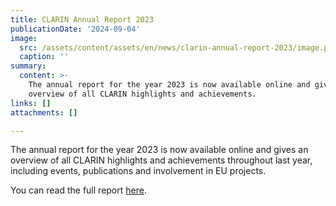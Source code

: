 ```yaml
---
title: CLARIN Annual Report 2023
publicationDate: '2024-09-04'
image:
  src: /assets/content/assets/en/news/clarin-annual-report-2023/image.png
  caption: ''
summary:
  content: >-
    The annual report for the year 2023 is now available online and gives an
    overview of all CLARIN highlights and achievements.
links: []
attachments: []

---
```


The annual report for the year 2023 is now available online and gives an overview of all CLARIN highlights and achievements throughout last year, including events, publications and involvement in EU projects.

You can read the full report [here](https://www.clarin.eu/sites/default/files/CLARIN_Annual-Report-2023.pdf).
